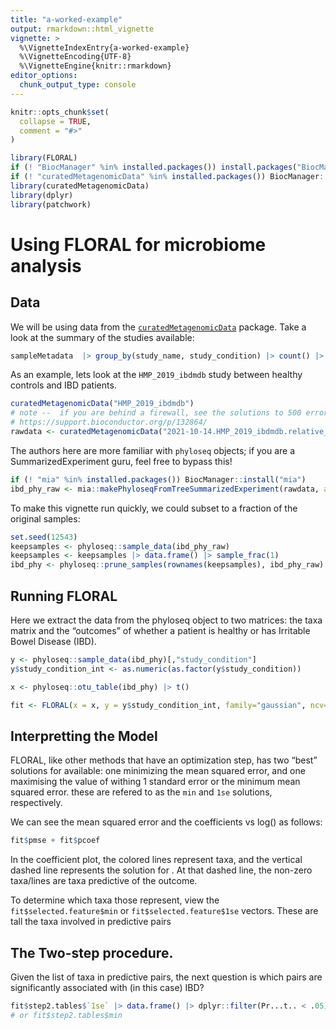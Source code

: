 ```yaml
---
title: "a-worked-example"
output: rmarkdown::html_vignette
vignette: >
  %\VignetteIndexEntry{a-worked-example}
  %\VignetteEncoding{UTF-8}
  %\VignetteEngine{knitr::rmarkdown}
editor_options: 
  chunk_output_type: console
---
```


```r
knitr::opts_chunk$set(
  collapse = TRUE,
  comment = "#>"
)
```

```r
library(FLORAL)
if (! "BiocManager" %in% installed.packages()) install.packages("BiocManager")
if (! "curatedMetagenomicData" %in% installed.packages()) BiocManager::install("curatedMetagenomicData")
library(curatedMetagenomicData)
library(dplyr)
library(patchwork)
```

# Using FLORAL for microbiome analysis

## Data
We will be using data from the [`curatedMetagenomicData`]() package. Take a look at the summary of the studies available:

```r


sampleMetadata  |> group_by(study_name, study_condition) |> count() |> arrange(study_name) 


```

As an example, lets look at the `HMP_2019_ibdmdb` study between healthy controls and IBD patients.


```r
curatedMetagenomicData("HMP_2019_ibdmdb") 
# note --  if you are behind a firewall, see the solutions to 500 errors here:
# https://support.bioconductor.org/p/132864/
rawdata <- curatedMetagenomicData("2021-10-14.HMP_2019_ibdmdb.relative_abundance", dryrun = FALSE, rownames = "short") |>  mergeData()

```

The authors here are more familiar with `phyloseq` objects; if you are a SummarizedExperiment guru, feel free to bypass this!


```r
if (! "mia" %in% installed.packages()) BiocManager::install("mia")
ibd_phy_raw <- mia::makePhyloseqFromTreeSummarizedExperiment(rawdata, abund_values = "relative_abundance")
```


To make this vignette run quickly, we could subset to a fraction of the original samples:
```r
set.seed(12543)
keepsamples <- phyloseq::sample_data(ibd_phy_raw)
keepsamples <- keepsamples |> data.frame() |> sample_frac(1) 
ibd_phy <- phyloseq::prune_samples(rownames(keepsamples), ibd_phy_raw)


```

## Running FLORAL

Here we extract the data from the phyloseq object to two matrices: the taxa matrix and the "outcomes" of whether a patient is healthy or has Irritable Bowel Disease (IBD).
```r
y <- phyloseq::sample_data(ibd_phy)[,"study_condition"] 
y$study_condition_int <- as.numeric(as.factor(y$study_condition))

x <- phyloseq::otu_table(ibd_phy) |> t()

fit <- FLORAL(x = x, y = y$study_condition_int, family="gaussian", ncv=10, progress=TRUE)
```

## Interpretting the Model

FLORAL, like other methods that have an optimization step, has two "best" solutions for \lambda available: one minimizing the mean squared error, and one maximising the value of \lambda withing 1 standard error or the minimum mean squared error.  these are refered to as the `min` and `1se` solutions, respectively.

We can see the mean squared error and the coefficients vs log(\lambda) as follows:

```R

fit$pmse + fit$pcoef

```


In the coefficient plot, the colored lines represent taxa, and the vertical dashed line represents the solution for \lambda.  At that dashed line, the non-zero taxa/lines are taxa predictive of the outcome.

To determine which taxa those represent, view the `fit$selected.feature$min` or `fit$selected.feature$1se` vectors.  These are tall the taxa involved in predictive pairs


## The Two-step procedure.

Given the list of taxa in predictive pairs, the next question is which pairs are significantly associated with (in this case) IBD?

```r

fit$step2.tables$`1se` |> data.frame() |> dplyr::filter(Pr...t.. < .05) |> arrange(desc(abs(Estimate)))
# or fit$step2.tables$min

```

